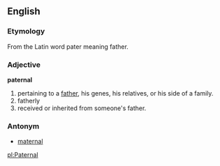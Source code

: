 ==English==

===Etymology===

From the Latin word pater meaning father.

===Adjective===
'''paternal'''

#pertaining to a [[father]], his genes, his relatives, or his side of a family.
#fatherly
#received or inherited from someone's father.

===Antonym===

*[[maternal]]

[[pl:Paternal]]